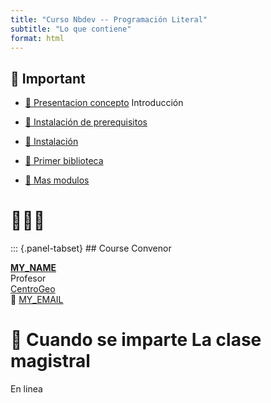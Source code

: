 ---
title: "Curso Nbdev -- Programación Literal"
subtitle: "Lo que contiene"
format: html
---

::: {.callout-important collapse=false}
## 📢 Important



- [🎺 Presentacion concepto](/contenido/weeks/week01/page.qmd) Introducción 

- [👣 Instalación de prerequisitos  ](/contenido/weeks/week02/slides.qmd) 

- [👣 Instalación ](/contenido/weeks/week02/slides.qmd) 

- [🎺 Primer biblioteca](/contenido/weeks/week03/1_pasos.qmd) 

- [🎺 Mas modulos](/contenido/weeks/week04/mas_modulos.qmd) 
:::


# 🧑🏻‍🏫 

::: {.panel-tabset}
## Course Convenor



**[MY_NAME](#J. Miguel Salazar)** <br/>
Profesor <br/>
[CentroGeo](#)</a><br/>
📧 [MY_EMAIL](mailto: msalazar@centrogeo.edu.mx)



# 📍 Cuando se imparte La clase magistral

  En linea

